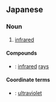 ==Japanese==
{{ja-kanjitab|せき|がい|yomi=on}}

===Noun===
{{ja-noun|せきがい}}

# [[infrared]]

====Compounds====
* {{ja-r|赤外線|せきがいせん}}: [[infrared]] [[ray]]s

====Coordinate terms====
* {{ja-r|紫外|しがい}}: [[ultraviolet]]